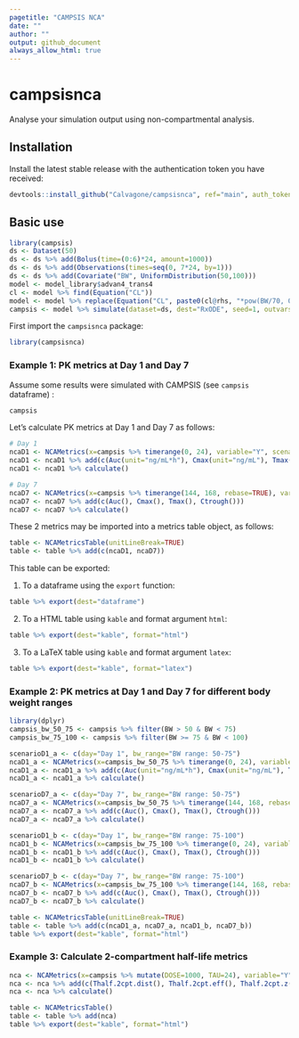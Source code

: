 ```yaml
---
pagetitle: "CAMPSIS NCA"
date: ""
author: ""
output: github_document
always_allow_html: true
---
```


# campsisnca
Analyse your simulation output using non-compartmental analysis.

## Installation
Install the latest stable release with the authentication token you have received:
  
```r
devtools::install_github("Calvagone/campsisnca", ref="main", auth_token="AUTH_TOKEN", force=TRUE)
```

## Basic use

```r
library(campsis)
ds <- Dataset(50)
ds <- ds %>% add(Bolus(time=(0:6)*24, amount=1000))
ds <- ds %>% add(Observations(times=seq(0, 7*24, by=1)))
ds <- ds %>% add(Covariate("BW", UniformDistribution(50,100)))
model <- model_library$advan4_trans4
cl <- model %>% find(Equation("CL"))
model <- model %>% replace(Equation("CL", paste0(cl@rhs, "*pow(BW/70, 0.75)")))
campsis <- model %>% simulate(dataset=ds, dest="RxODE", seed=1, outvars="BW")


```

First import the `campsisnca` package:

```r
library(campsisnca)
```

### Example 1: PK metrics at Day 1 and Day 7

Assume some results were simulated with CAMPSIS (see `campsis` dataframe) :

```r
campsis
```

Let's calculate PK metrics at Day 1 and Day 7 as follows:

```r
# Day 1
ncaD1 <- NCAMetrics(x=campsis %>% timerange(0, 24), variable="Y", scenario=c(day="Day 1"))
ncaD1 <- ncaD1 %>% add(c(Auc(unit="ng/mL*h"), Cmax(unit="ng/mL"), Tmax(unit="h"), Ctrough(unit="ng/mL")))
ncaD1 <- ncaD1 %>% calculate()

# Day 7 
ncaD7 <- NCAMetrics(x=campsis %>% timerange(144, 168, rebase=TRUE), variable="Y", scenario=c(day="Day 7"))
ncaD7 <- ncaD7 %>% add(c(Auc(), Cmax(), Tmax(), Ctrough()))
ncaD7 <- ncaD7 %>% calculate()
```

These 2 metrics may be imported into a metrics table object, as follows:

```r
table <- NCAMetricsTable(unitLineBreak=TRUE)  
table <- table %>% add(c(ncaD1, ncaD7))
```

This table can be exported:

1. To a dataframe using the `export` function:

```r
table %>% export(dest="dataframe")
```

2. To a HTML table using `kable` and format argument `html`:

```r
table %>% export(dest="kable", format="html")
```

3. To a LaTeX table using `kable` and format argument `latex`:

```r
table %>% export(dest="kable", format="latex")
```

### Example 2: PK metrics at Day 1 and Day 7 for different body weight ranges

```r
library(dplyr)
campsis_bw_50_75 <- campsis %>% filter(BW > 50 & BW < 75)
campsis_bw_75_100 <- campsis %>% filter(BW >= 75 & BW < 100)

scenarioD1_a <- c(day="Day 1", bw_range="BW range: 50-75")
ncaD1_a <- NCAMetrics(x=campsis_bw_50_75 %>% timerange(0, 24), variable="Y", scenario=scenarioD1_a)
ncaD1_a <- ncaD1_a %>% add(c(Auc(unit="ng/mL*h"), Cmax(unit="ng/mL"), Tmax(unit="h"), Ctrough(unit="ng/mL")))
ncaD1_a <- ncaD1_a %>% calculate()

scenarioD7_a <- c(day="Day 7", bw_range="BW range: 50-75")
ncaD7_a <- NCAMetrics(x=campsis_bw_50_75 %>% timerange(144, 168, rebase=T), variable="Y", scenario=scenarioD7_a)
ncaD7_a <- ncaD7_a %>% add(c(Auc(), Cmax(), Tmax(), Ctrough()))
ncaD7_a <- ncaD7_a %>% calculate()

scenarioD1_b <- c(day="Day 1", bw_range="BW range: 75-100")
ncaD1_b <- NCAMetrics(x=campsis_bw_75_100 %>% timerange(0, 24), variable="Y", scenario=scenarioD1_b)
ncaD1_b <- ncaD1_b %>% add(c(Auc(), Cmax(), Tmax(), Ctrough()))
ncaD1_b <- ncaD1_b %>% calculate()

scenarioD7_b <- c(day="Day 7", bw_range="BW range: 75-100")
ncaD7_b <- NCAMetrics(x=campsis_bw_75_100 %>% timerange(144, 168, rebase=T), variable="Y", scenario=scenarioD7_b)
ncaD7_b <- ncaD7_b %>% add(c(Auc(), Cmax(), Tmax(), Ctrough()))
ncaD7_b <- ncaD7_b %>% calculate()

table <- NCAMetricsTable(unitLineBreak=TRUE)  
table <- table %>% add(c(ncaD1_a, ncaD7_a, ncaD1_b, ncaD7_b))
table %>% export(dest="kable", format="html")
```

### Example 3: Calculate 2-compartment half-life metrics

```r
nca <- NCAMetrics(x=campsis %>% mutate(DOSE=1000, TAU=24), variable="Y", scenario=c(xx="Half-lives"))
nca <- nca %>% add(c(Thalf.2cpt.dist(), Thalf.2cpt.eff(), Thalf.2cpt.z()))
nca <- nca %>% calculate()

table <- NCAMetricsTable()  
table <- table %>% add(nca)
table %>% export(dest="kable", format="html")
```